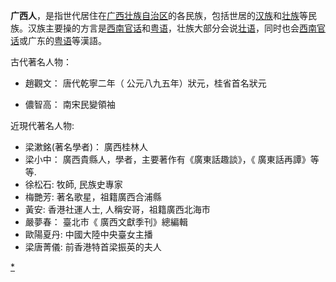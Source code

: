{{Expand|time=2017-04-16T17:56:15+00:00}}

'''广西人'''，是指世代居住在[[广西壮族自治区|广西壮族自治区]]的各民族，包括世居的[[汉族|汉族]]和[[壮族|壮族]]等民族。汉族主要操的方言是[[西南官话|西南官话]]和[[粤语|粤语]]，壮族大部分会说[[壮语|壮语]]，同时也会[[西南官话|西南官话]]或广东的[[粤语|粤语]]等漢語。

古代著名人物：
* 趙觀文： 唐代乾寧二年（ 公元八九五年）狀元，桂省首名狀元

* 儂智高： 南宋民變領袖

近現代著名人物:
* 梁漱銘(著名學者)： 廣西桂林人
* 梁小中： 廣西貴縣人，學者，主要著作有《廣東話趣談》，《 廣東話再譚》等等.
* 徐松石: 牧師, 民族史專家
* 梅艷芳: 著名歌星，祖籍廣西合浦縣
* 黃安: 香港社運人士, 人稱安哥，祖籍廣西北海市
* 嚴夢春： 臺北市《 廣西文獻季刊》總編輯
* 歐陽夏丹: 中國大陸中央臺女主播
* 梁唐菁儀: 前香港特首梁振英的夫人

{{中国各省|人}}
{{Ethnic-group-stub}}

[[Category:广西人|*]]